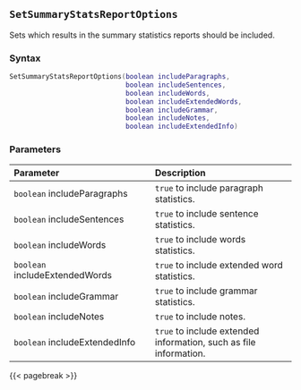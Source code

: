 ## `SetSummaryStatsReportOptions`

Sets which results in the summary statistics reports should be included.

### Syntax {-}

``` .lua
SetSummaryStatsReportOptions(boolean includeParagraphs,
                             boolean includeSentences,
                             boolean includeWords,
                             boolean includeExtendedWords,
                             boolean includeGrammar,
                             boolean includeNotes,
                             boolean includeExtendedInfo)
```

### Parameters {-}

**Parameter** | **Description**
| :-- | :-- |
| `boolean` includeParagraphs | `true` to include paragraph statistics. | 
| `boolean` includeSentences | `true` to include sentence statistics. |  
| `boolean` includeWords | `true` to include words statistics. | 
| `boolean` includeExtendedWords | `true` to include extended word statistics. |  
| `boolean` includeGrammar | `true` to include grammar statistics. | 
| `boolean` includeNotes | `true` to include notes. |  
| `boolean` includeExtendedInfo | `true` to include extended information, such as file information. | 

{{< pagebreak >}}